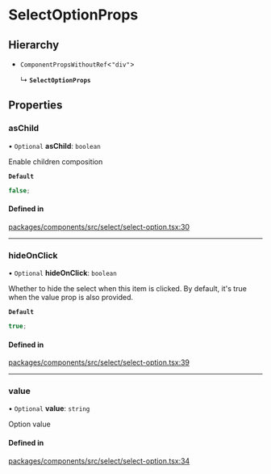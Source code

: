 # SelectOptionProps

## Hierarchy

- `ComponentPropsWithoutRef`\<`"div"`\>

  ↳ **`SelectOptionProps`**

## Properties

### asChild

• `Optional` **asChild**: `boolean`

Enable children composition

**`Default`**

```ts
false;
```

#### Defined in

[packages/components/src/select/select-option.tsx:30](https://github.com/vtex/shoreline/blob/0b6f8d7fa/packages/components/src/select/select-option.tsx#L30)

---

### hideOnClick

• `Optional` **hideOnClick**: `boolean`

Whether to hide the select when this item is clicked. By default, it's true when the value prop is also provided.

**`Default`**

```ts
true;
```

#### Defined in

[packages/components/src/select/select-option.tsx:39](https://github.com/vtex/shoreline/blob/0b6f8d7fa/packages/components/src/select/select-option.tsx#L39)

---

### value

• `Optional` **value**: `string`

Option value

#### Defined in

[packages/components/src/select/select-option.tsx:34](https://github.com/vtex/shoreline/blob/0b6f8d7fa/packages/components/src/select/select-option.tsx#L34)
